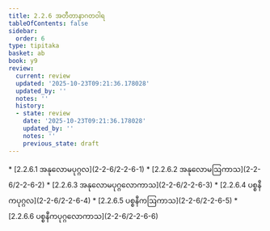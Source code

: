 ```yaml
---
title: 2.2.6 အတီတာနာဂတဝါရ
tableOfContents: false
sidebar:
  order: 6
type: tipitaka
basket: ab
book: y9
review:
  current: review
  updated: '2025-10-23T09:21:36.178028'
  updated_by: ''
  notes: ''
  history:
  - state: review
    date: '2025-10-23T09:21:36.178028'
    updated_by: ''
    notes: ''
    previous_state: draft
---
```



<ReviewStatus review={frontmatter.review} showDetails={true} />

<HypothesisAnnotation frontmatter={frontmatter} />

<DynamicBreadcrumb />



<TableOfContents book="y9" section="2.2.6">
* [2.2.6.1 အနုလောမပုဂ္ဂလ](2-2-6/2-2-6-1)
* [2.2.6.2 အနုလောမဩကာသ](2-2-6/2-2-6-2)
* [2.2.6.3 အနုလောမပုဂ္ဂလောကာသ](2-2-6/2-2-6-3)
* [2.2.6.4 ပစ္စနီကပုဂ္ဂလ](2-2-6/2-2-6-4)
* [2.2.6.5 ပစ္စနီကဩကာသ](2-2-6/2-2-6-5)
* [2.2.6.6 ပစ္စနီကပုဂ္ဂလောကာသ](2-2-6/2-2-6-6)
</TableOfContents>